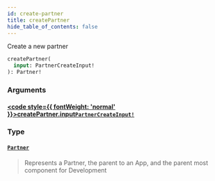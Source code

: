 ```yaml
---
id: create-partner
title: createPartner
hide_table_of_contents: false
---
```








Create a new partner

```graphql
createPartner(
  input: PartnerCreateInput!
): Partner!
```


### Arguments

#### [<code style={{ fontWeight: 'normal' }}>createPartner.<b>input</b></code>](#)<Bullet />[`PartnerCreateInput!`](/adminidentity/api/graphql-admin/reference/inputs/partner-create-input) <Badge class="secondary" text="non-null"/> <Badge class="secondary" text="input"/>
> 
> 

### Type

#### [`Partner`](/adminidentity/api/graphql-admin/reference/objects/partner) <Badge class="secondary" text="object"/>
> Represents a Partner, the parent to an App, and the parent most component for Development
> 





